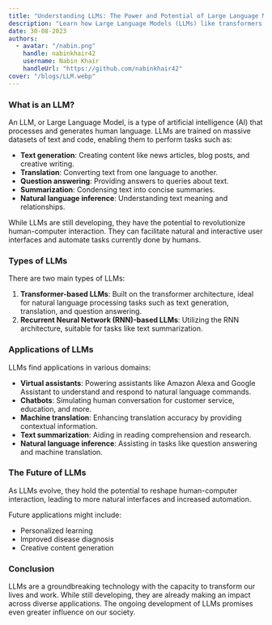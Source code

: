 ```yaml
---
title: "Understanding LLMs: The Power and Potential of Large Language Models"
description: "Learn how Large Language Models (LLMs) like transformers and RNNs are transforming AI with applications in text generation, translation, chatbots, and more."
date: 30-08-2023
authors:
  - avatar: "/nabin.png"
    handle: nabinkhair42
    username: Nabin Khair
    handleUrl: "https://github.com/nabinkhair42"
cover: "/blogs/LLM.webp"
---
```


### What is an LLM?
An LLM, or Large Language Model, is a type of artificial intelligence (AI) that processes and generates human language. LLMs are trained on massive datasets of text and code, enabling them to perform tasks such as:

- **Text generation**: Creating content like news articles, blog posts, and creative writing.  
- **Translation**: Converting text from one language to another.  
- **Question answering**: Providing answers to queries about text.  
- **Summarization**: Condensing text into concise summaries.  
- **Natural language inference**: Understanding text meaning and relationships.  

While LLMs are still developing, they have the potential to revolutionize human-computer interaction. They can facilitate natural and interactive user interfaces and automate tasks currently done by humans.

### Types of LLMs
There are two main types of LLMs:

1. **Transformer-based LLMs**: Built on the transformer architecture, ideal for natural language processing tasks such as text generation, translation, and question answering.  
2. **Recurrent Neural Network (RNN)-based LLMs**: Utilizing the RNN architecture, suitable for tasks like text summarization.

### Applications of LLMs
LLMs find applications in various domains:

- **Virtual assistants**: Powering assistants like Amazon Alexa and Google Assistant to understand and respond to natural language commands.  
- **Chatbots**: Simulating human conversation for customer service, education, and more.  
- **Machine translation**: Enhancing translation accuracy by providing contextual information.  
- **Text summarization**: Aiding in reading comprehension and research.  
- **Natural language inference**: Assisting in tasks like question answering and machine translation.

### The Future of LLMs
As LLMs evolve, they hold the potential to reshape human-computer interaction, leading to more natural interfaces and increased automation.

Future applications might include:

- Personalized learning  
- Improved disease diagnosis  
- Creative content generation  

### Conclusion
LLMs are a groundbreaking technology with the capacity to transform our lives and work. While still developing, they are already making an impact across diverse applications. The ongoing development of LLMs promises even greater influence on our society.
